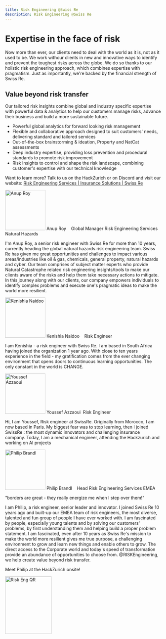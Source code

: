 ```yaml
---
title: Risk Engineering @Swiss Re
description: Risk Engineering @Swiss Re
---
```


# Expertise in the face of risk

Now more than ever, our clients need to deal with the world as it is, not as it used to be. We work withour clients in new and innovative ways to identify and prevent the toughest risks across the globe. We do so thanks to our holistic risk engineering approach, which combines expertise with pragmatism. Just as importantly, we're backed by the financial strength of Swiss Re.

## Value beyond risk transfer

Our tailored risk insights combine global and industry specific expertise with powerful data & analytics to help our customers manage risks, advance their business and build a more sustainable future.

- Powerful global analytics for forward looking risk management
- Flexible and collaborative approach designed to suit customers' needs, delivering standard and tailored services
- Out-of-the-box brainstorming & ideation, Property and NatCat assessments
- Deep industry expertise, providing loss prevention and procedural standards to promote risk improvement
- Risk Insights to control and shape the risk landscape, combining customer's expertise with our technical knowledge

Want to learn more? Talk to us on the HackZurich or on Discord and visit our website: <a href="https://corporatesolutions.swissre.com/insurance-solutions/services/risk-engineering-services.html" target="_blank" rel="noreferrer">Risk Engineering Services | Insurance Solutions | Swiss Re</a>

<div class="flex flex-col text-left items-start w-full space-y-3 pt-10">
  <img
    src="https://media-exp1.licdn.com/dms/image/C4E03AQGaRPjf6raRRQ/profile-displayphoto-shrink_800_800/0/1558061050742?e=1667433600&v=beta&t=79iV3v6reL7dsxR8B6LgN8Y2pyHTkhDLxRotEZY0oqM"
    alt="Anup Roy"
    width="130"
    height="130"
    class="rounded-full"
  />
  <span class="text-lg font-semibold">
    Anup Roy&nbsp;
    <a
      class="linkedin"
      target="_blank"
      rel="noreferrer"
      href="https://www.linkedin.com/in/anupkumarroy/"
    ></a>
    &nbsp;<a
      class="discord-sm"
      target="_blank"
      rel="noreferrer"
      href="https://discord.com/channels/987004253711245342/1011653629792493579"
    ></a>
  </span>
  <span class="text-sm">
    Global Manager Risk Engineering Services Natural Hazards
  </span>
  <p>
    I'm Anup Roy, a senior risk engineer with Swiss Re for more than 10 years,
    currently heading the global natural hazards risk engineering team. Swiss Re
    has given me great opportunities and challenges to impact various
    areas/industries like oil &amp; gas, chemicals, general property, natural
    hazards and cyber. Our team comprises of subject matter experts who provide
    Natural Catastrophe related risk engineering insights/tools to make our
    clients aware of the risks and help them take necessary actions to mitigate.
    In this journey along with our clients, our company empowers individuals to
    identify complex problems and execute one's pragmatic ideas to make the
    world more resilient.
  </p>
</div>
<div class="flex flex-col text-left items-start w-full space-y-3 pt-10">
  <img
    src="https://media-exp1.licdn.com/dms/image/C4D03AQHQaOEVS1PgeQ/profile-displayphoto-shrink_800_800/0/1611644050547?e=1668643200&v=beta&t=DMXupgJWDlzPeIPK6h0iqLmSI7YDuMxkEpzVJk1pCSA"
    alt="Kenishia Naidoo"
    width="130"
    height="130"
    class="rounded-full"
  />
  <span class="text-lg font-semibold">
    Kenishia Naidoo&nbsp;
    <a
      class="linkedin"
      target="_blank"
      rel="noreferrer"
      href="https://www.linkedin.com/in/kenishia-naidoo-99901255/"
    ></a>&nbsp;
    <a
      class="discord-sm"
      target="_blank"
      rel="noreferrer"
      href="https://discord.com/channels/987004253711245342/1011653629792493579"
    ></a>
  </span>
  <span class="text-sm">Risk Engineer</span>
  <p>
    I am Kenishia - a risk engineer with Swiss Re. I am based in South Africa
    having joined the organization 1 year ago. With close to ten years
    experience in the field - my gratification comes from the ever changing
    environment that opens doors to continuous learning opportunities. The only
    constant in the world is CHANGE.
  </p>
</div>
<div class="flex flex-col text-left items-start w-full space-y-3 pt-10">
  <img
    src="https://raw.githubusercontent.com/faxg/hackzurich2022-swissre-challenge/master/static/images/team_YA.jpg"
    alt="Youssef Azzaoui"
    width="130"
    height="130"
    class="rounded-full"
  />
  <span class="text-lg font-semibold">
    Youssef Azzaoui&nbsp;
    <a
      class="discord-sm"
      target="_blank"
      rel="noreferrer"
      href="https://discord.com/channels/987004253711245342/1011653629792493579"
    ></a>
  </span>
  <span class="text-sm">Risk Engineer</span>
  <p>
    Hi, I am Youssef, Risk engineer at SwissRe. Originally from Morocco, I am
    now based in Paris. My biggest fear was to stop learning, then I joined
    SwissRe : the most dynamic innovators and challenging insurance company.
    Today, I am a mechanical engineer, attending the Hackzurich and working on
    AI projects
  </p>
</div>
<div class="flex flex-col text-left items-start w-full space-y-3 pt-10">
  <img
    src="https://media-exp1.licdn.com/dms/image/C4E03AQHn1wjno_F7hA/profile-displayphoto-shrink_800_800/0/1553261217116?e=1668038400&v=beta&t=F6QV1eZOZAXMHbEkJwXMbpCP-ajMvcJsmwhrrQf9og8"
    alt="Philip Brandl"
    width="130"
    height="130"
    class="rounded-full"
  />
  <span class="text-lg font-semibold">
    Philip Brandl&nbsp;
    <a
      class="linkedin"
      target="_blank"
      rel="noreferrer"
      href="https://www.linkedin.com/in/philip-brandl-4828015b/"
    ></a>&nbsp;
    <a
      class="discord-sm"
      target="_blank"
      rel="noreferrer"
      href="https://discord.com/channels/987004253711245342/1011653629792493579"
    ></a>
  </span>
  <span class="text-sm">Head Risk Engineering Services EMEA</span>
  <p class="text-lg">
    "borders are great - they really energize me when I step over them!"
  </p>
  <p>
    I am Philip, a risk engineer, senior leader and innovator. I joined Swiss Re
    10 years ago and built-up our EMEA team of risk engineers, the most diverse,
    talented and fun group of people I have ever worked with. I am fascinated by
    people, especially young talents and by solving our customers' problems, by
    first understanding them and helping build a proper problem statement. I am
    fascinated, even after 10 years as Swiss Re's mission to make the world more
    resilient gives me true purpose, a challenging environment to grow and learn
    new things and enable others to grow. The direct access to the Corporate
    world and today's speed of transformation provide an abundance of
    opportunities to choose from. @RISKEngineering, we help create value beyond
    risk transfer.
  </p>
  <p>Meet Philip at the HackZurich onsite!</p>
  <img
    src="https://raw.githubusercontent.com/faxg/hackzurich2022-swissre-challenge/master/static/images/team_pb_qr.png"
    alt="Risk Eng QR"
    width="150"
    height="186"
  />
</div>
